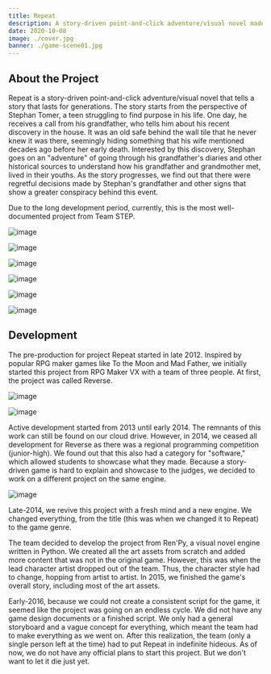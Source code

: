 ```yaml
---
title: Repeat
description: A story-driven point-and-click adventure/visual novel made with Ren'py. It tells a story about a young boy reading into the past of his grandfather to find the answer that his passed away grandmother left for her adoring husband. But he uncovers the old man's regretful past and a conspiracy that is much greater than what it seemed like.
date: 2020-10-08
image: ./cover.jpg
banner: ./game-scene01.jpg
---
```


## About the Project

Repeat is a story-driven point-and-click adventure/visual novel that tells a story that lasts for generations.
The story starts from the perspective of Stephan Tomer, a teen struggling to find purpose in his life.
One day, he receives a call from his grandfather, who tells him about his recent discovery in the house.
It was an old safe behind the wall tile that he never knew it was there, seemingly hiding something that his wife mentioned decades ago before her early death.
Interested by this discovery, Stephan goes on an "adventure" of going through his grandfather's diaries and other historical sources to understand how his grandfather and grandmother met, lived in their youths.
As the story progresses, we find out that there were regretful decisions made by Stephan's grandfather and other signs that show a greater conspiracy behind this event.

Due to the long development period, currently, this is the most well-documented project from Team STEP.

<Row>
<Col>

![image](./game-scene02.jpg)

</Col>
<Col>

![image](./story-scene01.jpg)

</Col>
<Col>

![image](./story-scene02.png)

</Col>
</Row>

<Row>
<Col>

![image](./story-scene03.png)

</Col>
<Col>

![image](./story-scene04.png)

</Col>
<Col>

![image](./story-scene05.png)

</Col>
</Row>

## Development

The pre-production for project Repeat started in late 2012.
Inspired by popular RPG maker games like To the Moon and Mad Father, we initially started this project from RPG Maker VX with a team of three people.
At first, the project was called Reverse.

<Row>
<Col>

![image](./old-cover.png)

</Col>
<Col>

![image](./sketch.jpg)

</Col>
</Row>

Active development started from 2013 until early 2014.
The remnants of this work can still be found on our cloud drive.
However, in 2014, we ceased all development for Reverse as there was a regional programming competition (junior-high).
We found out that this also had a category for "software," which allowed students to showcase what they made.
Because a story-driven game is hard to explain and showcase to the judges, we decided to work on a different project on the same engine.

<Row>
<Col>

![image](./style-changes.png)

</Col>
</Row>

Late-2014, we revive this project with a fresh mind and a new engine.
We changed everything, from the title (this was when we changed it to Repeat) to the game genre.

The team decided to develop the project from Ren'Py, a visual novel engine written in Python.
We created all the art assets from scratch and added more content that was not in the original game.
However, this was when the lead character artist dropped out of the team.
Thus, the character style had to change, hopping from artist to artist.
In 2015, we finished the game's overall story, including most of the art assets.

Early-2016, because we could not create a consistent script for the game, it seemed like the project was going on an endless cycle.
We did not have any game design documents or a finished script.
We only had a general storyboard and a vague concept for everything, which meant the team had to make everything as we went on.
After this realization, the team (only a single person left at the time) had to put Repeat in indefinite hideous.
As of now, we do not have any official plans to start this project. But we don't want to let it die just yet.
